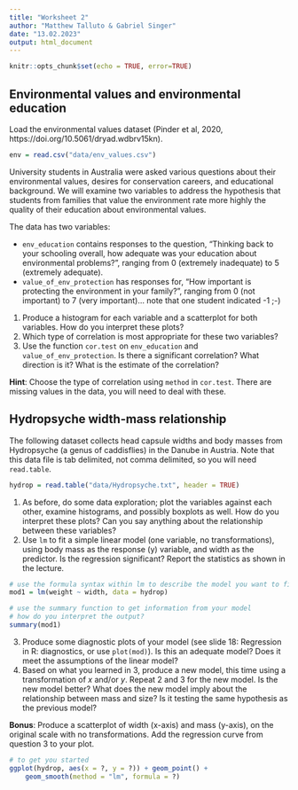 ```yaml
---
title: "Worksheet 2"
author: "Matthew Talluto & Gabriel Singer"
date: "13.02.2023"
output: html_document
---
```


```r
knitr::opts_chunk$set(echo = TRUE, error=TRUE)
```

## Environmental values and environmental education

Load the environmental values dataset (Pinder et al, 2020, https://doi.org/10.5061/dryad.wdbrv15kn).

```r
env = read.csv("data/env_values.csv")
```

University students in Australia were asked various questions about their environmental values, desires for conservation careers, and educational background. We will examine two variables to address the hypothesis that students from families that value the environment rate more highly the quality of their education about environmental values.

The data has two variables:

* `env_education` contains responses to the question, "Thinking back to your schooling overall, how adequate was your education about environmental problems?", ranging from 0 (extremely inadequate) to 5 (extremely adequate).
* `value_of_env_protection` has responses for, "How important is protecting the environment in your family?", ranging from 0 (not important) to 7 (very important)... note that one student indicated -1 ;-)

1. Produce a histogram for each variable and a scatterplot for both variables. How do you interpret these plots? 
2. Which type of correlation is most appropriate for these two variables?
3. Use the function `cor.test` on `env_education` and `value_of_env_protection`. Is there a significant correlation? What direction is it? What is the estimate of the correlation?

**Hint**: Choose the type of correlation using `method` in `cor.test`. There are missing values in the data, you will need to deal with these. 


## Hydropsyche width-mass relationship

The following dataset collects head capsule widths and body masses from Hydropsyche (a genus of caddisflies) in the Danube in Austria. Note that this data file is tab delimited, not comma delimited, so you will need `read.table`.

```r
hydrop = read.table("data/Hydropsyche.txt", header = TRUE)
```

1. As before, do some data exploration; plot the variables against each other, examine histograms, and possibly boxplots as well. How do you interpret these plots? Can you say anything about the relationship between these variables?
2. Use `lm` to fit a simple linear model (one variable, no transformations), using body mass as the response (y) variable, and width as the predictor. Is the regression significant? Report the statistics as shown in the lecture.

```r
# use the formula syntax within lm to describe the model you want to fit
mod1 = lm(weight ~ width, data = hydrop)

# use the summary function to get information from your model
# how do you interpret the output?
summary(mod1)
```


3. Produce some diagnostic plots of your model (see slide 18: Regression in R: diagnostics, or use `plot(mod)`). Is this an adequate model? Does it meet the assumptions of the linear model?
4. Based on what you learned in 3, produce a new model, this time using a transformation of $x$ and/or $y$. Repeat 2 and 3 for the new model. Is the new model better? What does the new model imply about the relationship between mass and size? Is it testing the same hypothesis as the previous model?

**Bonus**: Produce a scatterplot of width (x-axis) and mass (y-axis), on the original scale with no transformations. Add the regression curve from question 3 to your plot.

```r
# to get you started
ggplot(hydrop, aes(x = ?, y = ?)) + geom_point() + 
	geom_smooth(method = "lm", formula = ?)
```


